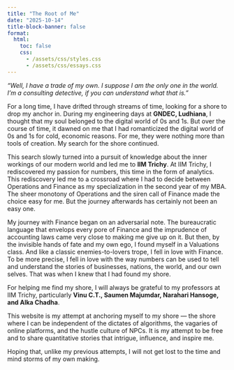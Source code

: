 ```yaml
---
title: "The Root of Me"
date: "2025-10-14"
title-block-banner: false
format:
  html:
    toc: false
    css: 
      - /assets/css/styles.css   
      - /assets/css/essays.css 
---
```

_“Well, I have a trade of my own. I suppose I am the only one in the world. I’m a consulting detective, if you can understand what that is.”_

For a long time, I have drifted through streams of time, looking for a shore to drop my anchor in. During my engineering days at **GNDEC, Ludhiana**, I thought that my soul belonged to the digital world of 0s and 1s. But over the course of time, it dawned on me that I had romanticized the digital world of 0s and 1s for cold, economic reasons. For me, they were nothing more than tools of creation. My search for the shore continued.

This search slowly turned into a pursuit of knowledge about the inner workings of our modern world and led me to **IIM Trichy**. At IIM Trichy, I rediscovered my passion for numbers, this time in the form of analytics. This rediscovery led me to a crossroad where I had to decide between Operations and Finance as my specialization in the second year of my MBA. The sheer monotony of Operations and the siren call of Finance made the choice easy for me. But the journey afterwards has certainly not been an easy one.

My journey with Finance began on an adversarial note. The bureaucratic language that envelops every pore of Finance and the imprudence of accounting laws came very close to making me give up on it. But then, by the invisible hands of fate and my own ego, I found myself in a Valuations class. And like a classic enemies-to-lovers trope, I fell in love with Finance. To be more precise, I fell in love with the way numbers can be used to tell and understand the stories of businesses, nations, the world, and our own selves. That was when I knew that I had found my shore.

For helping me find my shore, I will always be grateful to my professors at IIM Trichy, particularly **Vinu C.T., Saumen Majumdar, Narahari Hansoge, and Alka Chadha**.

This website is my attempt at anchoring myself to my shore — the shore where I can be independent of the dictates of algorithms, the vagaries of online platforms, and the hustle culture of NPCs. It is my attempt to be free and to share quantitative stories that intrigue, influence, and inspire me. 

Hoping that, unlike my previous attempts, I will not get lost to the time and mind storms of my own making.